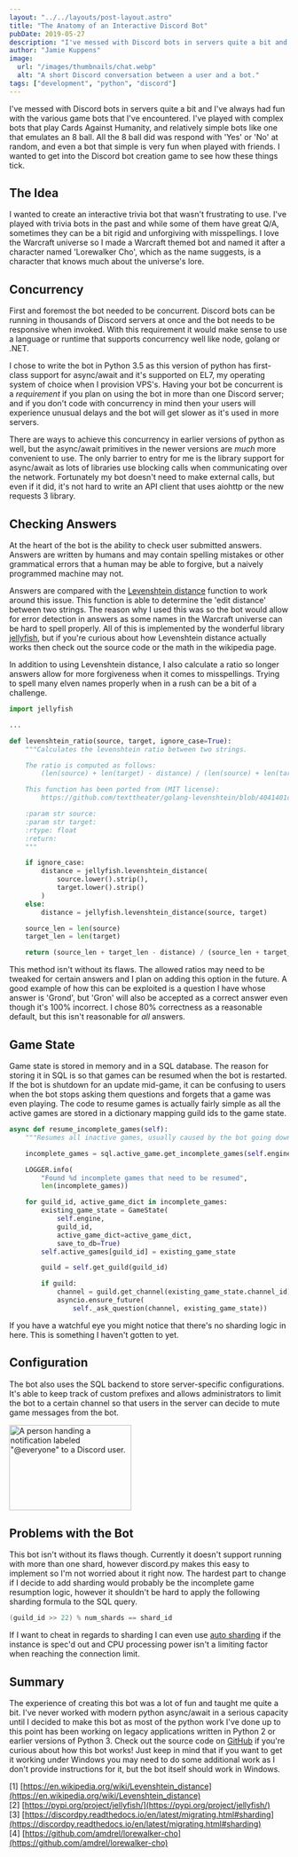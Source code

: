 ```yaml
---
layout: "../../layouts/post-layout.astro"
title: "The Anatomy of an Interactive Discord Bot"
pubDate: 2019-05-27
description: "I've messed with Discord bots in servers quite a bit and I've always had fun with the various game bots that I've encountered. I've played with complex bots that play Cards Against Humanity, and relatively simple bots like one that emulates an 8 ball. All the 8 ball did was respond with 'Yes' or 'No' at random, and even a bot that simple is very fun when played with friends. I wanted to get into the Discord bot creation game to see how these things tick."
author: "Jamie Kuppens"
image:
  url: "/images/thumbnails/chat.webp"
  alt: "A short Discord conversation between a user and a bot."
tags: ["development", "python", "discord"]
---
```



I've messed with Discord bots in servers quite a bit and I've always had fun with the various game bots that I've encountered. I've played with complex bots that play Cards Against Humanity, and relatively simple bots like one that emulates an 8 ball. All the 8 ball did was respond with 'Yes' or 'No' at random, and even a bot that simple is very fun when played with friends. I wanted to get into the Discord bot creation game to see how these things tick.

## The Idea

I wanted to create an interactive trivia bot that wasn't frustrating to use. I've played with trivia bots in the past and while some of them have great Q/A, sometimes they can be a bit rigid and unforgiving with misspellings. I love the Warcraft universe so I made a Warcraft themed bot and named it after a character named 'Lorewalker Cho', which as the name suggests, is a character that knows much about the universe's lore.

## Concurrency

First and foremost the bot needed to be concurrent. Discord bots can be running in thousands of Discord servers at once and the bot needs to be responsive when invoked. With this requirement it would make sense to use a language or runtime that supports concurrency well like node, golang or .NET.

I chose to write the bot in Python 3.5 as this version of python has first-class support for async/await and it's supported on EL7, my operating system of choice when I provision VPS's. Having your bot be concurrent is a _requirement_ if you plan on using the bot in more than one Discord server; and if you don't code with concurrency in mind then your users will experience unusual delays and the bot will get slower as it's used in more servers.

There are ways to achieve this concurrency in earlier versions of python as well, but the async/await primitives in the newer versions are _much_ more convenient to use. The only barrier to entry for me is the library support for async/await as lots of libraries use blocking calls when communicating over the network. Fortunately my bot doesn't need to make external calls, but even if it did, it's not hard to write an API client that uses aiohttp or the new requests 3 library.

## Checking Answers

At the heart of the bot is the ability to check user submitted answers. Answers are written by humans and may contain spelling mistakes or other grammatical errors that a human may be able to forgive, but a naively programmed machine may not.

Answers are compared with the [Levenshtein distance](https://en.wikipedia.org/wiki/Levenshtein_distance) function to work around this issue. This function is able to determine the 'edit distance' between two strings. The reason why I used this was so the bot would allow for error detection in answers as some names in the Warcraft universe can be hard to spell properly. All of this is implemented by the wonderful library [jellyfish](https://pypi.org/project/jellyfish/), but if you're curious about how Levenshtein distance actually works then check out the source code or the math in the wikipedia page.

In addition to using Levenshtein distance, I also calculate a ratio so longer answers allow for more forgiveness when it comes to misspellings. Trying to spell many elven names properly when in a rush can be a bit of a challenge.

```python
import jellyfish

...

def levenshtein_ratio(source, target, ignore_case=True):
    """Calculates the levenshtein ratio between two strings.

    The ratio is computed as follows:
        (len(source) + len(target) - distance) / (len(source) + len(target))

    This function has been ported from (MIT license):
        https://github.com/texttheater/golang-levenshtein/blob/4041401c6e7f6a2b49815c4aea652e518ca8e92e/levenshtein/levenshtein.go#L115-L130

    :param str source:
    :param str target:
    :rtype: float
    :return:
    """

    if ignore_case:
        distance = jellyfish.levenshtein_distance(
            source.lower().strip(),
            target.lower().strip()
        )
    else:
        distance = jellyfish.levenshtein_distance(source, target)

    source_len = len(source)
    target_len = len(target)

    return (source_len + target_len - distance) / (source_len + target_len)
```

This method isn't without its flaws. The allowed ratios may need to be tweaked for certain answers and I plan on adding this option in the future. A good example of how this can be exploited is a question I have whose answer is 'Grond', but 'Gron' will also be accepted as a correct answer even though it's 100% incorrect. I chose 80% correctness as a reasonable default, but this isn't reasonable for _all_ answers.

## Game State

Game state is stored in memory and in a SQL database. The reason for storing it in SQL is so that games can be resumed when the bot is restarted. If the bot is shutdown for an update mid-game, it can be confusing to users when the bot stops asking them questions and forgets that a game was even playing. The code to resume games is actually fairly simple as all the active games are stored in a dictionary mapping guild ids to the game state.

```python
async def resume_incomplete_games(self):
    """Resumes all inactive games, usually caused by the bot going down."""

    incomplete_games = sql.active_game.get_incomplete_games(self.engine)

    LOGGER.info(
        "Found %d incomplete games that need to be resumed",
        len(incomplete_games))

    for guild_id, active_game_dict in incomplete_games:
        existing_game_state = GameState(
            self.engine,
            guild_id,
            active_game_dict=active_game_dict,
            save_to_db=True)
        self.active_games[guild_id] = existing_game_state

        guild = self.get_guild(guild_id)

        if guild:
            channel = guild.get_channel(existing_game_state.channel_id)
            asyncio.ensure_future(
                self._ask_question(channel, existing_game_state))
```

If you have a watchful eye you might notice that there's no sharding logic in here. This is something I haven't gotten to yet.

## Configuration

The bot also uses the SQL backend to store server-specific configurations. It's able to keep track of custom prefixes and allows administrators to limit the bot to a certain channel so that users in the server can decide to mute game messages from the bot.

<Image src="/images/content/angry-ping.gif" alt='A person handing a notification labeled "@everyone" to a Discord user.' width="220" height="154" />

## Problems with the Bot

This bot isn't without its flaws though. Currently it doesn't support running with more than one shard, however discord.py makes this easy to implement so I'm not worried about it right now. The hardest part to change if I decide to add sharding would probably be the incomplete game resumption logic, however it shouldn't be hard to apply the following sharding formula to the SQL query.

```cpp
(guild_id >> 22) % num_shards == shard_id
```

If I want to cheat in regards to sharding I can even use [auto sharding](https://discordpy.readthedocs.io/en/latest/migrating.html#sharding) if the instance is spec'd out and CPU processing power isn't a limiting factor when reaching the connection limit.

## Summary

The experience of creating this bot was a lot of fun and taught me quite a bit. I've never worked with modern python async/await in a serious capacity until I decided to make this bot as most of the python work I've done up to this point has been working on legacy applications written in Python 2 or earlier versions of Python 3. Check out the source code on [GitHub](https://github.com/amdrel/lorewalker-cho) if you're curious about how this bot works! Just keep in mind that if you want to get it working under Windows you may need to do some additional work as I don't provide instructions for it, but the bot itself should work in Windows.

[1] [https://en.wikipedia.org/wiki/Levenshtein_distance](https://en.wikipedia.org/wiki/Levenshtein_distance)<br />
[2] [https://pypi.org/project/jellyfish/](https://pypi.org/project/jellyfish/)<br />
[3] [https://discordpy.readthedocs.io/en/latest/migrating.html#sharding](https://discordpy.readthedocs.io/en/latest/migrating.html#sharding)<br />
[4] [https://github.com/amdrel/lorewalker-cho](https://github.com/amdrel/lorewalker-cho)<br />
